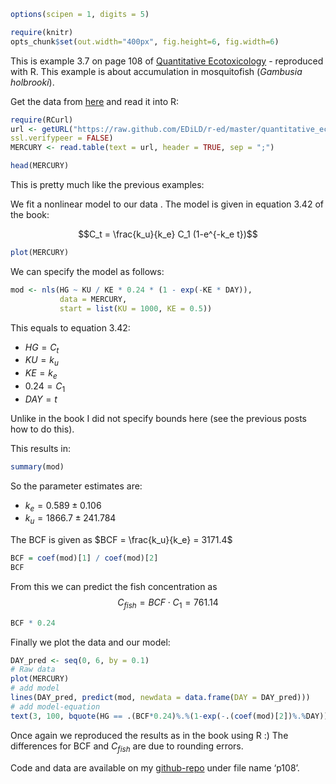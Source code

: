 ```r
options(scipen = 1, digits = 5)
```
```r
require(knitr)
opts_chunk$set(out.width="400px", fig.height=6, fig.width=6)
```


This is example 3.7 on page 108 of [Quantitative Ecotoxicology](http://www.crcpress.com/product/isbn/9781439835647) - reproduced with R. This example is about accumulation in mosquitofish (*Gambusia holbrooki*).

Get the data from [here](https://raw.github.com/EDiLD/r-ed/master/quantitative_ecotoxicology/data/p108.csv) and read it into R:

```r
require(RCurl)
url <- getURL("https://raw.github.com/EDiLD/r-ed/master/quantitative_ecotoxicology/data/p108.csv",
ssl.verifypeer = FALSE)
MERCURY <- read.table(text = url, header = TRUE, sep = ";")
```
```r
head(MERCURY)
```

This is pretty much like the previous examples: 

We fit a nonlinear model to our data
.
The model is given in equation 3.42 of the book:

$$C_t = \frac{k_u}{k_e} C_1 (1-e^{-k_e t})$$

```r
plot(MERCURY)
```

We can specify the model as follows:
```r
mod <- nls(HG ~ KU / KE * 0.24 * (1 - exp(-KE * DAY)), 
           data = MERCURY, 
           start = list(KU = 1000, KE = 0.5))
```

This equals to equation 3.42:

* $HG = C_t$
* $KU = k_u$
* $KE = k_e$
* $0.24 = C_1$
* $DAY = t$


Unlike in the book I did not specify bounds here (see the previous posts how to do this).

This results in:
```r
summary(mod)
```
So the parameter estimates are:

* $k_e = 0.589 \pm 0.106$
* $k_u = 1866.7 \pm 241.784$

The BCF is given as $BCF = \frac{k_u}{k_e} = 3171.4$
```r
BCF = coef(mod)[1] / coef(mod)[2]
BCF
```

From this we can predict the fish concentration as $$C_{fish}=BCF \cdot C_1=761.14$$
```r
BCF * 0.24
```

Finally we plot the data and our model:
```r
DAY_pred <- seq(0, 6, by = 0.1) 
# Raw data
plot(MERCURY)
# add model
lines(DAY_pred, predict(mod, newdata = data.frame(DAY = DAY_pred)))
# add model-equation
text(3, 100, bquote(HG == .(BCF*0.24)%.%(1-exp(-.(coef(mod)[2])%.%DAY))))
```


Once again we reproduced the results as in the book using R :)
The differences for BCF and $C_{fish}$ are due to rounding errors.


Code and data are available on my [github-repo](https://github.com/EDiLD/r-ed/tree/master/quantitative_ecotoxicology) under file name 'p108'.
